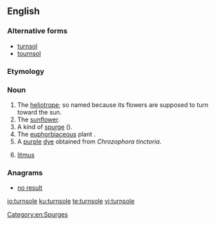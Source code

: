 ==English==

===Alternative forms===
* [[turnsol]]
* [[tournsol]]

===Etymology===
{{etyl|fr|en}} {{term|tournesol|lang=fr}}

===Noun===
{{en-noun|~}}

# The [[heliotrope]]; so named because its flowers are supposed to turn toward the sun.
# The [[sunflower]].
# A kind of [[spurge]] ({{taxlink|Euphorbia helioscopia|species|noshow=1}}).
# The [[euphorbiaceous]] plant {{taxlink|Chrozophora tinctoria|species|noshow=1}}.
# A [[purple]] [[dye]] obtained from ''Chrozophora tinctoria''.
# {{context|chemistry|obsolete|lang=en}} [[litmus]]

{{Webster 1913}}

===Anagrams===
* [[no result#English|no result]]

[[Category:en:Spurges]]

[[io:turnsole]]
[[ku:turnsole]]
[[te:turnsole]]
[[vi:turnsole]]